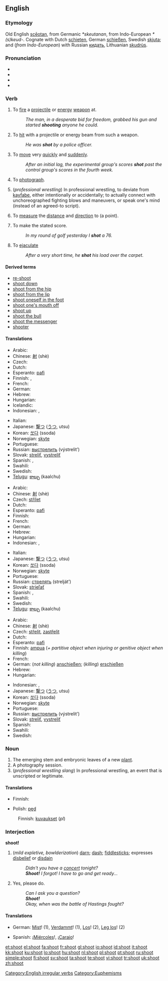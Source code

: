 ==English==

===Etymology===
Old English [[sceotan|scēotan]], from Germanic ''*skeutanan'', from Indo-European ''*(s)keud-''.  Cognate with Dutch [[schieten]], German [[schießen]], Swedish [[skjuta]]; and (''from Indo-European'') with Russian [[кидать]], Lithuanian [[skudrùs]].

===Pronunciation===
* {{SAMPA|/'Sut/}}
* {{IPA|/'ʃut/}}
* {{audio|en-us-shoot.ogg|Audio (US)}}
* {{rhymes|uːt}}

===Verb===
{{en-verb|shoots|shooting|shot|'''[[shot]]''', or rarely '''[[shotten]]'''}}

# {{transitive}} To [[fire]] a [[projectile]] or [[energy]] [[weapon]] at.
#: ''The man, in a desperate bid for freedom, grabbed his gun and started '''shooting''' anyone he could.''
# {{transitive}} To [[hit]] with a projectile or energy beam from such a weapon.
#: ''He was '''shot''' by a police officer.''
# {{intransitive}} To [[move]] very [[quickly]] and [[suddenly]].
#: ''After an initial lag, the experimental group's scores '''shot''' past the control group's scores in the fourth week.''
# {{transitive}} To [[photograph]].
# (''professional wrestling'') In professional wrestling, to deviate from [[kayfabe]], either intentionally or accidentally; to actually connect with unchoreographed fighting blows and maneuvers, or speak one's mind (instead of an agreed-to script).
# {{surveying}} To [[measure]] the [[distance]] and [[direction]] to (a point).
# {{sports}} To make the stated score.
#: ''In my round of golf yesterday I '''shot''' a 76.''
# {{slang}} To [[ejaculate]]
#: ''After a very short time, he '''shot''' his load over the carpet.''

====Derived terms====
* [[re-shoot]]
* [[shoot down]]
* [[shoot from the hip]]
* [[shoot from the lip]]
* [[shoot oneself in the foot]]
* [[shoot one's mouth off]]
* [[shoot up]]
* [[shoot the bull]]
* [[shoot the messenger]]
* [[shooter]]

====Translations====
{{trans-top|to fire a shot}}
* Arabic: {{Arab|[[صوب]]}} {{IPAchar|(ʂáwwaba)}}
* Chinese: [[射]] (shè)
* Czech: {{t-|cs|střelit}}
* Dutch: {{t+|nl|schieten}}
* Esperanto: [[pafi]]
* Finnish: {{t+|fi|ampua}}, {{t-|fi|laukaista}}
* French: {{t+|fr|tirer}}
* German: {{t+|de|schießen}}
* Hebrew: {{t-|he|ירה|tr=yaráh|sc=Hebr}}
* Hungarian: {{t+|hu|lő}}
* Icelandic: {{t+|is|skjóta}}
* Indonesian: {{t+|id|tembak|xs=Indonesian}}, {{t+|id|tembak|alt=menembak|xs=Indonesian}}
{{trans-mid}}
* Italian: {{t+|it|sparare}}
* Japanese: [[撃つ]] ([[うつ]], utsu)
* Korean: [[쏘다]] (ssoda)
* Norwegian: [[skyte]]
* Portuguese: {{t+|pt|atirar}}
* Russian: [[выстрелить]] (výstrelit’)
* Slovak: [[streliť]], [[vystreliť]]
* Spanish: {{t-|es|disparar}}, {{t+|es|tirar}}
* Swahili: {{t-|sw|kupiga risasi|xs=Swahili}}
* Swedish: {{t+|sv|skjuta}}
* [[Telugu]]: [[కాల్చు]] (kaalchu)
{{trans-bottom}}

{{trans-top|to fire multiple shots}}
* Arabic: {{Arab|[[صوب]]}} {{IPAchar|(ʂáwwaba)}}
* Chinese: [[射]] (shè)
* Czech: [[střílet]]
* Dutch: {{t+|nl|schieten}}
* Esperanto: [[pafi]]
* Finnish: {{t+|fi|ampua}}
* French: {{t+|fr|tirer}}
* German: {{t+|de|schießen}}
* Hebrew: {{t-|he|ירה|tr=yaráh|sc=Hebr}}
* Hungarian: {{t+|hu|lő}}
* Indonesian: {{t+|id|tembak|xs=Indonesian}}, {{t+|id|tembak|alt=menembak|xs=Indonesian}}
{{trans-mid}}
* Italian: {{t+|it|sparare}}
* Japanese: [[撃つ]] ([[うつ]], utsu)
* Korean: [[쏘다]] (ssoda)
* Norwegian: [[skyte]]
* Portuguese: {{t+|pt|atirar}}
* Russian: [[стрелять]] (strelját’)
* Slovak: [[strieľať]]
* Spanish: {{t-|es|disparar}}, {{t+|es|tirar}}
* Swahili: {{t-|sw|kupiga risasi|xs=Swahili}}
* Swedish: {{t+|sv|skjuta}}
* [[Telugu]]: [[కాల్చు]] (kaalchu)
{{trans-bottom}}

{{trans-top|to hit with a shot}}
* Arabic: {{Arab|[[صوب]]}} {{IPAchar|(ʂáwwaba)}}
* Chinese: [[射]] (shè)
* Czech: [[střelit]], [[zastřelit]]
* Dutch: {{t+|nl|schieten}}
* Esperanto: [[pafi]]
* Finnish: [[ampua]] (''+ partitive object when injuring or genitive object when killing'')
* French: {{t+|fr|tirer}}
* German: (''not killing'') [[anschießen]]; (''killing'') [[erschießen]]
* Hebrew: {{t-|he|ירה|tr=yaráh|sc=Hebr}}
* Hungarian: {{t+|hu|lő}}
{{trans-mid}}
* Indonesian: {{t+|id|tembak|xs=Indonesian}}, {{t+|id|tembak|alt=menembak|xs=Indonesian}}
* Japanese: [[撃つ]] ([[うつ]], utsu)
* Korean: [[쏘다]] (ssoda)
* Norwegian: [[skyte]]
* Portuguese: {{t+|pt|atirar}}
* Russian: [[выстрелить]] (výstrelit’)
* Slovak: [[streliť]], [[vystreliť]]
* Spanish: {{t+|es|tirar}}
* Swahili: {{t-|sw|kupiga risasi|xs=Swahili}}
* Swedish: {{t+|sv|skjuta}}
{{trans-bottom}}

===Noun===
{{en-noun}}

# The emerging stem and embryonic leaves of a new [[plant]].
# A photography session.
# (''professional wrestling slang'') In professional wrestling, an event that is unscripted or legitimate.

====Translations====
{{trans-top|Bud of plant}}
* Finnish: {{t+|fi|verso}}
{{trans-mid}}
* Polish: [[pęd]] {{m}}
{{trans-bottom}}

{{trans-top|Photography session}}
: Finnish: [[kuvaus|kuvaukset]] (''pl'')
{{trans-mid}}
{{trans-bottom}}

===Interjection===
'''shoot!'''

# (''mild expletive, bowlderization'') [[darn]]; [[dash]]; [[fiddlesticks]]; expresses [[disbelief]] or [[disdain]]
#: ''Didn't you have a [[concert]] tonight?''
#: '''''Shoot!''' I forgot! I have to go and get ready...''
# {{imperative}} Yes, please do.
#: ''Can I ask you a question?''
#: '''''Shoot!'''''
#: ''Okay, when was the battle of Hastings fought?''

====Translations====
{{trans-top|expressing disdain}}
* German: [[Mist]]! (1), [[Verdammt]]! (1), [[Los]]! (2), [[Leg los]]! (2)
{{trans-mid}}
* Spanish: ¡[[miércoles |Miércoles]]!, ¡[[Carajo]]!
{{trans-bottom}}

[[Category:English irregular verbs]]
[[Category:Euphemisms]]

[[et:shoot]]
[[el:shoot]]
[[fa:shoot]]
[[fr:shoot]]
[[gl:shoot]]
[[io:shoot]]
[[id:shoot]]
[[it:shoot]]
[[kk:shoot]]
[[ku:shoot]]
[[lo:shoot]]
[[hu:shoot]]
[[nl:shoot]]
[[pl:shoot]]
[[pt:shoot]]
[[ru:shoot]]
[[simple:shoot]]
[[fi:shoot]]
[[sv:shoot]]
[[ta:shoot]]
[[te:shoot]]
[[vi:shoot]]
[[tr:shoot]]
[[uk:shoot]]
[[zh:shoot]]
